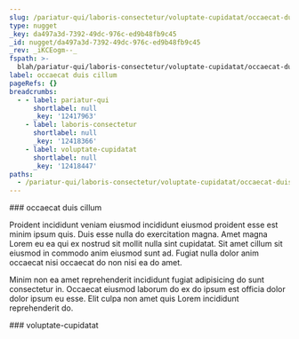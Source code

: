 ```yaml
---
slug: /pariatur-qui/laboris-consectetur/voluptate-cupidatat/occaecat-duis-cillum
type: nugget
_key: da497a3d-7392-49dc-976c-ed9b48fb9c45
_id: nugget/da497a3d-7392-49dc-976c-ed9b48fb9c45
_rev: _iKCEogm--_
fspath: >-
  blah/pariatur-qui/laboris-consectetur/voluptate-cupidatat/occaecat-duis-cillum.md
label: occaecat duis cillum
pageRefs: {}
breadcrumbs:
  - - label: pariatur-qui
      shortlabel: null
      _key: '12417963'
    - label: laboris-consectetur
      shortlabel: null
      _key: '12418366'
    - label: voluptate-cupidatat
      shortlabel: null
      _key: '12418447'
paths:
  - /pariatur-qui/laboris-consectetur/voluptate-cupidatat/occaecat-duis-cillum
---
```


<NuggetArea>
<Nugget slug="/pariatur-qui/laboris-consectetur/voluptate-cupidatat/occaecat-duis-cillum" type="nugget" _key="da497a3d-7392-49dc-976c-ed9b48fb9c45" _id="nugget/da497a3d-7392-49dc-976c-ed9b48fb9c45" _rev="_iKCEogm--_" fspath="blah/pariatur-qui/laboris-consectetur/voluptate-cupidatat/occaecat-duis-cillum.md" label="occaecat duis cillum" paths="/pariatur-qui/laboris-consectetur/voluptate-cupidatat/occaecat-duis-cillum">
<NuggetBody>
### occaecat duis cillum

Proident incididunt veniam eiusmod incididunt eiusmod proident esse est minim ipsum quis. Duis esse nulla do exercitation magna. Amet magna Lorem eu ea qui ex nostrud sit mollit nulla sint cupidatat. Sit amet cillum sit eiusmod in commodo anim eiusmod sunt ad. Fugiat nulla dolor anim occaecat nisi occaecat do non nisi ea do amet.

Minim non ea amet reprehenderit incididunt fugiat adipisicing do sunt consectetur in. Occaecat eiusmod laborum do ex do ipsum est officia dolor dolor ipsum eu esse. Elit culpa non amet quis Lorem incididunt reprehenderit do.

</NuggetBody>
<Breadcrumbs>
<Crumbs>
<Crumb _key="12417963" label="pariatur-qui" /><Crumb _key="12418366" label="laboris-consectetur" /><Crumb _key="12418447" label="voluptate-cupidatat" />
</Crumbs>
</Breadcrumbs>
</Nugget>

<NuggetsInbound>
</NuggetsInbound>
<NuggetsOutbound>
</NuggetsOutbound>
</NuggetArea>
<PassagesInbound>
<Passage direction="inbound" type="passage" _key="12418447" _id="passage/12418447" _rev="_iKCEoge--_" label="voluptate-cupidatat" passage="voluptate-cupidatat" fspath="blah/pariatur-qui/laboris-consectetur/voluptate-cupidatat" paths="/pariatur-qui/laboris-consectetur/voluptate-cupidatat" slug="/pariatur-qui/laboris-consectetur/voluptate-cupidatat">
<NuggetBody>
### voluptate-cupidatat

</NuggetBody>
<Breadcrumbs>
<Crumbs>
<Crumb _key="12417963" label="pariatur-qui" /><Crumb _key="12418366" label="laboris-consectetur" />
</Crumbs>
</Breadcrumbs>
</Passage>

</PassagesInbound>
<PassagesOutbound>
</PassagesOutbound>